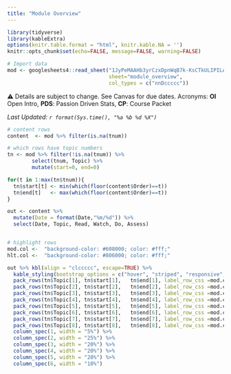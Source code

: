 ```yaml
---
title: "Module Overview"
---
```


```r
library(tidyverse)
library(kableExtra)
options(knitr.table.format = "html", knitr.kable.NA = '') 
knitr::opts_chunk$set(echo=FALSE, message=FALSE, warning=FALSE) 

# Import data
mod <- googlesheets4::read_sheet("1JyPeMAAHb3yrCzxDpnWqB7k-KsCTkULIPILAAsfai78", 
                                 sheet="module_overview", 
                                 col_types = c("nnDccccc")) 
```

⚠️ Details are subject to change. See Canvas for due dates. 
Acronyms: **OI** Open Intro, **PDS**: Passion Driven Stats, **CP**: Course Packet

_Last Updated: `r format(Sys.time(), "%a %b %d %X")`_ 


```r
# content rows
content  <- mod %>% filter(is.na(tnum))

# which rows have topic numbers 
tn <- mod %>% filter(!is.na(tnum)) %>% 
        select(tnum, Topic) %>%
        mutate(start=0, end=0)

for(t in 1:max(tn$tnum)){
  tn$start[t] <- min(which(floor(content$Order)==t))
  tn$end[t]   <- max(which(floor(content$Order)==t))
}

out <- content %>%
  mutate(Date = format(Date,"%m/%d")) %>%
  select(Date, Topic, Read, Watch, Do, Assess) 


# highlight rows
mod.col <-  "background-color: #608000; color: #fff;"
hlt.col <-  "background-color: #806000; color: #fff;"
```

```r
out %>% kbl(align = "clccccc", escape=TRUE) %>%
  kable_styling(bootstrap_options = c("hover", "striped", "responsive", "bordered")) %>% 
  pack_rows(tn$Topic[1], tn$start[1],   tn$end[1], label_row_css =mod.col) %>% 
  pack_rows(tn$Topic[2], tn$start[2],   tn$end[2], label_row_css =mod.col) %>%
  pack_rows(tn$Topic[3], tn$start[3],   tn$end[3], label_row_css =mod.col) %>%
  pack_rows(tn$Topic[4], tn$start[4],   tn$end[4], label_row_css =mod.col) %>%
  pack_rows(tn$Topic[5], tn$start[5],   tn$end[5], label_row_css =mod.col) %>%
  pack_rows(tn$Topic[6], tn$start[6],   tn$end[6], label_row_css =mod.col) %>%
  pack_rows(tn$Topic[7], tn$start[7],   tn$end[7], label_row_css =mod.col) %>%
  pack_rows(tn$Topic[8], tn$start[8],   tn$end[8], label_row_css =mod.col) %>%
  column_spec(1, width = "5%") %>% 
  column_spec(2, width = "25%") %>%
  column_spec(3, width = "20%") %>%
  column_spec(4, width = "20%") %>% 
  column_spec(5, width = "20%") %>%
  column_spec(6, width = "10%") 
```



